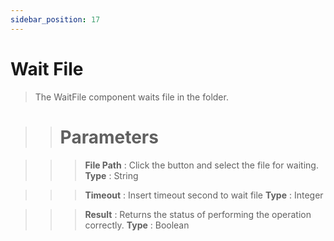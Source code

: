 ```yaml
---
sidebar_position: 17
---
```


# Wait File

> The WaitFile component waits file in the folder.

> > # Parameters

> > > **File Path** : Click the button and select the file for waiting. **Type** : String

> > > **Timeout** : Insert timeout second to wait file **Type** : Integer

> > > **Result** : Returns the status of performing the operation correctly. **Type** : Boolean
